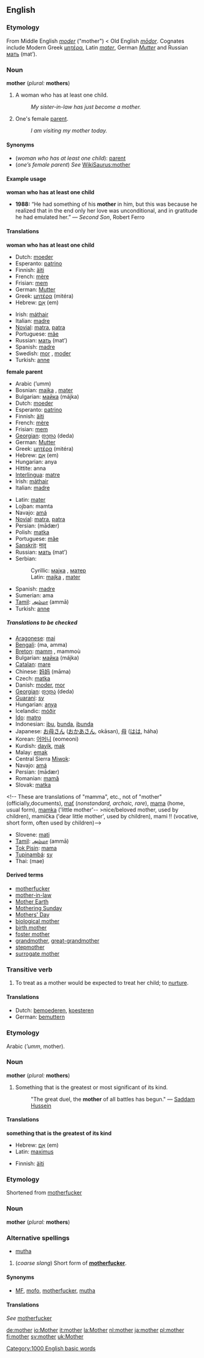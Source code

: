 {{See|Mother}}

==English==

{{rank|within|room|power|265|mother|often|themselves|half}}

===Etymology===
From Middle English ''[[moder]]'' ("mother") < Old English ''[[modor|mōdor]]''. Cognates include Modern Greek [[μητέρα]], Latin ''[[mater]]'', German ''[[Mutter]]'' and Russian [[мать]] (mat’).

===Noun===
'''mother''' (''plural:'' '''mothers''')
#<!--DefNWomanIfHasChild--> A woman who has at least one child.
#:''My sister-in-law has just become a mother.''
#<!--DefB--> One's female [[parent]].
#:''I am visiting my mother today.''
<!--"mother of all ..." and "motherfucker" definitions are given separately below because they have different origins-->

====Synonyms====
*<!--DefNWomanIfHasChild--> (''woman who has at least one child''): [[parent]]
*<!--DefNFemaleParent--> (''one’s female parent'') ''See'' [[WikiSaurus:mother]]

====Example usage====
<!--DefNWomanIfHasChild-->'''woman who has at least one child'''
*'''1988:''' “He had something of his '''mother''' in him, but this was because he realized that in the end only her love was unconditional, and in gratitude he had emulated her.” &mdash; ''Second Son'', Robert Ferro

====Translations====
<!--DefNWomanIfHasChild-->'''woman who has at least one child'''
{{top}}
*Dutch: [[moeder]] {{f}}
*Esperanto: [[patrino]]
*Finnish: [[äiti]]
*French: [[mère]] {{f}}
*Frisian: [[mem]] {{f}}
*German: [[Mutter#German|Mutter]] {{f}}
*Greek: [[μητέρα]] (mitéra) {{f}}
*Hebrew: [[אֵם]] (em) {{f}}
{{mid}}
*Irish: [[máthair]] {{f}}
*Italian: [[madre#Italian|madre]] {{f}}
*[[Novial]]: [[matra]], [[patra]]
*Portuguese: [[mãe]] {{f}}
*Russian: [[мать]] (mat’) {{f}}
*Spanish: [[madre#Spanish|madre]] {{f}}
*Swedish: [[mor]] {{c}}, [[moder]] {{c}}
*Turkish: [[anne]]
{{bottom}}

<!--DefNFemaleParent-->'''female parent'''
{{top}}
*Arabic {{ARchar|[[ام|أم]]}} (’umm) {{f}}
*Bosnian: [[majka]] {{f}}, [[mater]] {{f}}
*Bulgarian: [[майка]] (májka) {{f}}
*Dutch: [[moeder]] {{f}}
*Esperanto: [[patrino]] {{f}}
*Finnish: [[äiti]]
*French: [[mère]] {{f}}
*Frisian: [[mem]] {{f}}
*[[Georgian]]: [[დედა]] (deda)
*German: [[Mutter#German|Mutter]] {{f}}
*Greek: [[μητέρα]] (mitéra) {{f}}
*Hebrew: [[אֵם]] (em) {{f}}
*Hungarian: anya
*Hittite: anna {{c}}
*[[Interlingua]]: [[matre]]
*Irish: [[máthair]] {{f}}
*Italian: [[madre#Italian|madre]] {{f}}
{{mid}}
*Latin: [[mater]] {{f}}
*Lojban: mamta
*Navajo: [[amá]]
*[[Novial]]: [[matra]], [[patra]]
*Persian: {{FAchar|[[مادر|مادَر]]}} (mādær)
*Polish: [[matka]] {{f}}
*Portuguese: [[mãe]] {{f}}
*[[Sanskrit]]: [[मातृ]] {{f}}
*Russian: [[мать]] (mat’) {{f}}
*Serbian:
*:Cyrillic: [[мајка]] {{f}}, [[матер]] {{f}}
*:Latin: [[majka]] {{f}}, [[mater]] {{f}}
*Spanish: [[madre#Spanish|madre]] {{f}}
*Sumerian: ama
*[[Tamil]]: [[அம்மா]] (ammā)
*Turkish: [[anne]]
{{bottom}}

=====Translations to be checked=====
<!--Remove this section once all of the translations below have been moved into the tables above.-->
{{checktrans}}

*[[Aragonese]]: [[mai]] {{f}}
*[[Bengali]]: (ma, amma) {{f}}
*[[Breton]]: [[mamm]] {{f}}, mammoù {{p}}
*Bulgarian: [[майка]] (májka) {{f}}
*[[Catalan]]: [[mare#Catalan|mare]] {{f}}
*Chinese: [[妈妈]] (māma)
*Czech: [[matka]] {{f}} <!-- presumably these are for "mamma", etc.: máti, máma, maminka, mamička, mamka, mutra-->
*Danish: [[moder]], [[mor]] {{f}}
*[[Georgian]]: [[დედა]] (deda)
*[[Guaraní]]: [[sy]]
*Hungarian: [[anya]]
*Icelandic: [[móðir]]<!--this belongs in the Icelandic entry: [[mæður]] ''plural''-->
*[[Ido]]: [[matro]]
*Indonesian: [[ibu]], [[bunda]], [[ibunda]]
*Japanese: [[お母さん]] ([[おかあさん]], okāsan), [[母]] ([[はは]], háha)
*Korean: [[어머니]] (eomeoni)
*Kurdish: [[dayik]], [[mak]]
*Malay: [[emak]]
*Central Sierra [[Miwok]]: {{Unicode|[[ʔytáˑ-]]}}
*Navajo: [[amá]]
*Persian: {{FAchar|[[مادر|مادَر]]}} (mādær)
*Romanian: [[mamă]] {{f}}
*Slovak:  [[matka]] {{f}}
<!-- These are translations of "mamma", etc., not of "mother"
(officially,documents), [[mať]] (''nonstandard, archaic, rare''), [[mama]] (home, usual form), [[mamka]] ('little mother'-- >nice/beloved mother, used by children), mamička ('dear little mother', used by children), mami !! (vocative, short form, often used by children)-->
*Slovene: [[mati]] {{f}}
*[[Tamil]]: [[அம்மா]] (ammā)
*[[Tok Pisin]]: [[mama]]<!--is this "mother" or "mamma"?-->
*[[Tupinambá]]: [[sy]]
*Thai: {{THchar|[[แม่]]}} (mae)

====Derived terms====
*[[motherfucker]]
*[[mother-in-law]]
*[[Mother Earth]]
*[[Mothering Sunday]]
*[[Mothers' Day]]
*[[biological mother]]
*[[birth mother]]
*[[foster mother]]
*[[grandmother]], [[great-grandmother]]
*[[stepmother]]
*[[surrogate mother]]

===Transitive verb===
{{en-infl-reg-consonant|mother||}}
#<!--DefVTrNurture--> To treat as a mother would be expected to treat her child; to [[nurture]].

====Translations====
<!--DefVTrNurture-->
*Dutch: [[bemoederen]], [[koesteren]]
*German: [[bemuttern]]

===Etymology===
Arabic {{ARchar|[[ام|أم]]}} (''’umm'', mother).

===Noun===
'''mother''' (''plural:'' '''mothers''')
#<!--DefNMostSignificant--> Something that is the greatest or most significant of its kind.
#:"The great duel, the '''mother''' of all battles has begun." — [[w:Saddam Hussein|Saddam Hussein]]

====Translations====

<!--DefNMostSignificant-->'''something that is the greatest of its kind'''
{{top}}
*Hebrew: [[אֵם]] (em) {{f}}
*Latin: [[maximus]] 
{{mid}}
*Finnish: [[äiti]]
{{bottom}}

===Etymology===
Shortened from [[motherfucker]]

===Noun===
'''mother''' (''plural:'' '''mothers''')

===Alternative spellings===
*<!--DefNMotherfucker-->[[mutha]]
#<!--DefNMotherfucker-->(''coarse slang'') Short form of '''[[motherfucker]]'''.

====Synonyms====
*<!--DefNMotherfucker-->[[MF]], [[mofo]], [[motherfucker]], [[mutha]]

====Translations====
<!--DefNMotherfucker-->''See'' [[motherfucker]]

[[Category:1000 English basic words]]

[[de:mother]]
[[io:Mother]]
[[it:mother]]
[[la:Mother]]
[[nl:mother]]
[[ja:mother]]
[[pl:mother]]
[[fi:mother]]
[[sv:mother]]
[[uk:Mother]]